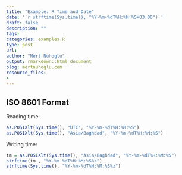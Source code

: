 ```yaml
---
title: "Example: R Time and Date"
date: '`r strftime(Sys.time(), "%Y-%m-%dT%H:%M:%S+03:00")`'
draft: false
description: ""
tags:
categories: examples R 
type: post
url:
author: "Mert Nuhoglu"
output: rmarkdown::html_document
blog: mertnuhoglu.com
resource_files:
-
---
```


## ISO 8601 Format

Reading time:

```r
as.POSIXlt(Sys.time(), "UTC", "%Y-%m-%dT%H:%M:%S")
as.POSIXlt(Sys.time(), "Asia/Baghdad", "%Y-%m-%dT%H:%M:%S")
```

Writing time:

```r
tm = as.POSIXlt(Sys.time(), "Asia/Baghdad", "%Y-%m-%dT%H:%M:%S")
strftime(tm , "%Y-%m-%dT%H:%M:%S%z")
strftime(Sys.time(), "%Y-%m-%dT%H:%M:%S%z")
```



